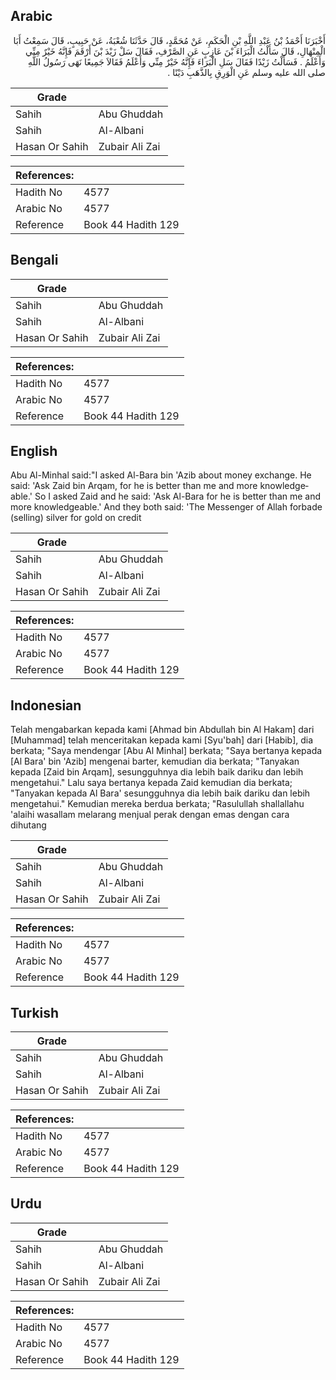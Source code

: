 ## Arabic


<div dir="rtl" lang="ar" style={{fontSize:'larger',backgroundColor:'#f8f9fa',padding:20}}>
أَخْبَرَنَا أَحْمَدُ بْنُ عَبْدِ اللَّهِ بْنِ الْحَكَمِ، عَنْ مُحَمَّدٍ، قَالَ حَدَّثَنَا شُعْبَةُ، عَنْ حَبِيبٍ، قَالَ سَمِعْتُ أَبَا الْمِنْهَالِ، قَالَ سَأَلْتُ الْبَرَاءَ بْنَ عَازِبٍ عَنِ الصَّرْفِ، فَقَالَ سَلْ زَيْدَ بْنَ أَرْقَمَ فَإِنَّهُ خَيْرٌ مِنِّي وَأَعْلَمُ ‏.‏ فَسَأَلْتُ زَيْدًا فَقَالَ سَلِ الْبَرَاءَ فَإِنَّهُ خَيْرٌ مِنِّي وَأَعْلَمُ فَقَالاَ جَمِيعًا نَهَى رَسُولُ اللَّهِ صلى الله عليه وسلم عَنِ الْوَرِقِ بِالذَّهَبِ دَيْنًا ‏.‏
</div>
<div style={{backgroundColor:'#f8f9fa',padding:20, marginBottom: 10}}><table> <thead> <tr> <th>Grade</th> <th></th> </tr> </thead> <tbody> <tr><td>Sahih</td><td>Abu Ghuddah</td></tr><tr><td>Sahih</td><td>Al-Albani</td></tr><tr><td>Hasan Or Sahih</td><td>Zubair Ali Zai</td></tr></tbody></table><table> <thead> <tr> <th>References:</th> <th></th> </tr> </thead> <tbody><tr><td>Hadith No</td><td>4577</td></tr><tr><td>Arabic No</td><td>4577</td></tr><tr><td>Reference</td><td>Book 44 Hadith 129</td></tr></tbody></table></div>

## Bengali


<div dir="ltr" lang="bn" style={{fontSize:'larger',backgroundColor:'#f8f9fa',padding:20}}>

</div>
<div style={{backgroundColor:'#f8f9fa',padding:20, marginBottom: 10}}><table> <thead> <tr> <th>Grade</th> <th></th> </tr> </thead> <tbody> <tr><td>Sahih</td><td>Abu Ghuddah</td></tr><tr><td>Sahih</td><td>Al-Albani</td></tr><tr><td>Hasan Or Sahih</td><td>Zubair Ali Zai</td></tr></tbody></table><table> <thead> <tr> <th>References:</th> <th></th> </tr> </thead> <tbody><tr><td>Hadith No</td><td>4577</td></tr><tr><td>Arabic No</td><td>4577</td></tr><tr><td>Reference</td><td>Book 44 Hadith 129</td></tr></tbody></table></div>

## English


<div dir="ltr" lang="en" style={{fontSize:'larger',backgroundColor:'#f8f9fa',padding:20}}>
Abu Al-Minhal said:"I asked Al-Bara bin 'Azib about money exchange. He said: 'Ask Zaid bin Arqam, for he is better than me and more knowledgeable.' So I asked Zaid and he said: 'Ask Al-Bara for he is better than me and more knowledgeable.' And they both said: 'The Messenger of Allah forbade (selling) silver for gold on credit
</div>
<div style={{backgroundColor:'#f8f9fa',padding:20, marginBottom: 10}}><table> <thead> <tr> <th>Grade</th> <th></th> </tr> </thead> <tbody> <tr><td>Sahih</td><td>Abu Ghuddah</td></tr><tr><td>Sahih</td><td>Al-Albani</td></tr><tr><td>Hasan Or Sahih</td><td>Zubair Ali Zai</td></tr></tbody></table><table> <thead> <tr> <th>References:</th> <th></th> </tr> </thead> <tbody><tr><td>Hadith No</td><td>4577</td></tr><tr><td>Arabic No</td><td>4577</td></tr><tr><td>Reference</td><td>Book 44 Hadith 129</td></tr></tbody></table></div>

## Indonesian


<div dir="ltr" lang="id" style={{fontSize:'larger',backgroundColor:'#f8f9fa',padding:20}}>
Telah mengabarkan kepada kami [Ahmad bin Abdullah bin Al Hakam] dari [Muhammad] telah menceritakan kepada kami [Syu'bah] dari [Habib], dia berkata; "Saya mendengar [Abu Al Minhal] berkata; "Saya bertanya kepada [Al Bara' bin 'Azib] mengenai barter, kemudian dia berkata; "Tanyakan kepada [Zaid bin Arqam], sesungguhnya dia lebih baik dariku dan lebih mengetahui." Lalu saya bertanya kepada Zaid kemudian dia berkata; "Tanyakan kepada Al Bara' sesungguhnya dia lebih baik dariku dan lebih mengetahui." Kemudian mereka berdua berkata; "Rasulullah shallallahu 'alaihi wasallam melarang menjual perak dengan emas dengan cara dihutang
</div>
<div style={{backgroundColor:'#f8f9fa',padding:20, marginBottom: 10}}><table> <thead> <tr> <th>Grade</th> <th></th> </tr> </thead> <tbody> <tr><td>Sahih</td><td>Abu Ghuddah</td></tr><tr><td>Sahih</td><td>Al-Albani</td></tr><tr><td>Hasan Or Sahih</td><td>Zubair Ali Zai</td></tr></tbody></table><table> <thead> <tr> <th>References:</th> <th></th> </tr> </thead> <tbody><tr><td>Hadith No</td><td>4577</td></tr><tr><td>Arabic No</td><td>4577</td></tr><tr><td>Reference</td><td>Book 44 Hadith 129</td></tr></tbody></table></div>

## Turkish


<div dir="ltr" lang="tr" style={{fontSize:'larger',backgroundColor:'#f8f9fa',padding:20}}>

</div>
<div style={{backgroundColor:'#f8f9fa',padding:20, marginBottom: 10}}><table> <thead> <tr> <th>Grade</th> <th></th> </tr> </thead> <tbody> <tr><td>Sahih</td><td>Abu Ghuddah</td></tr><tr><td>Sahih</td><td>Al-Albani</td></tr><tr><td>Hasan Or Sahih</td><td>Zubair Ali Zai</td></tr></tbody></table><table> <thead> <tr> <th>References:</th> <th></th> </tr> </thead> <tbody><tr><td>Hadith No</td><td>4577</td></tr><tr><td>Arabic No</td><td>4577</td></tr><tr><td>Reference</td><td>Book 44 Hadith 129</td></tr></tbody></table></div>

## Urdu


<div dir="rtl" lang="ur" style={{fontSize:'larger',backgroundColor:'#f8f9fa',padding:20}}>

</div>
<div style={{backgroundColor:'#f8f9fa',padding:20, marginBottom: 10}}><table> <thead> <tr> <th>Grade</th> <th></th> </tr> </thead> <tbody> <tr><td>Sahih</td><td>Abu Ghuddah</td></tr><tr><td>Sahih</td><td>Al-Albani</td></tr><tr><td>Hasan Or Sahih</td><td>Zubair Ali Zai</td></tr></tbody></table><table> <thead> <tr> <th>References:</th> <th></th> </tr> </thead> <tbody><tr><td>Hadith No</td><td>4577</td></tr><tr><td>Arabic No</td><td>4577</td></tr><tr><td>Reference</td><td>Book 44 Hadith 129</td></tr></tbody></table></div>